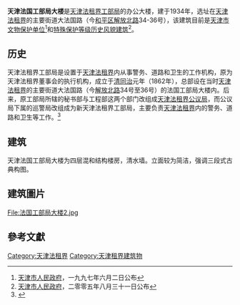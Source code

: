 {{文物保护单位
| 级别 = 省级
| 省区市 = 天津市
| 名称 = 原法国工部局
| 图片 = [[File:法国工部局大楼.jpg|200px]]
| 编号 = 3
| 分类 = 近现代重要史迹及代表性建筑
| 时代 = 1934年
| 所在 = [[天津市|天津市]][[和平区_(天津市)|和平区]]
| 登录 = 1997年6月2日
}}
'''天津法国工部局大楼'''是[[天津法租界工部局|天津法租界工部局]]的办公大楼，建于1934年，选址在[[天津法租界|天津法租界]]的主要街道大法国路（今[[和平区_(天津市)|和平区]][[解放北路|解放北路]]34-36号），该建筑目前是[[天津市文物保护单位|天津市文物保护单位]]<ref>[[天津市人民政府|天津市人民政府]]，一九九七年六月二日公布</ref>和[[天津历史风貌建筑|特殊保护等级历史风貌建筑]]<ref>[[天津市人民政府|天津市人民政府]]，二零零五年八月三十一日公布</ref>。

== 历史 ==
{{主条目|天津法租界工部局}}
天津法租界工部局是设置于[[天津法租界|天津法租界]]内从事警务、道路和卫生的工作机构，原为天津法租界董事会的执行机构，成立于[[清|清]][[同治|同治]]元年（1862年），总部设在当时[[天津法租界|天津法租界]]的主要街道大法国路（今[[解放北路|解放北路]]34号至36号）的法国工部局大楼内。后来，原工部局所辖的秘书部与工程部这两个部门改组成[[天津法租界公议局|天津法租界公议局]]，而公议局下属的巡警局改组成为新天津法租界工部局，主要负责[[天津法租界|天津法租界]]内的警务、道路和卫生等工作。<ref name=autogenerated1>{{Cite web |url=http://www.tjdfz.org.cn/tjtz/zjz/xzjg/index.shtml |title=天津地方志 > 天津通志 > 租界志 > 行政机构 |access-date=2011-09-11 |archive-url=https://web.archive.org/web/20140821144946/http://www.tjdfz.org.cn/tjtz/zjz/xzjg/index.shtml |archive-date=2014-08-21 |dead-url=yes }}</ref>

== 建筑 ==
{{天津历史风貌建筑
| 省区市 = 天津市
| 名称 = 原法国工部局
| 图片 = [[File:法国工部局大楼1.jpg|200px]]
| 编号 = 
| 等级 = 特殊保护
| 时代 = 1934年
| 所在 = [[天津市|天津市]][[和平区_(天津市)|和平区]]
| 公布 = 2005年8月31日
}}
天津法国工部局大楼为四层混和结构楼房，清水墙。立面较为简洁，强调三段式古典构图。

== 建筑圖片 ==
<gallery>
File:法国工部局大楼2.jpg
</gallery>

==參考文獻==
<div class="references-small">
<references />
</div>

{{天津解放北路建筑群}}
{{天津市文物保护单位}}

[[Category:天津法租界|Category:天津法租界]]
[[Category:天津租界建筑物|Category:天津租界建筑物]]